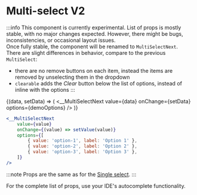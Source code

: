 # Multi-select V2


:::info
This component is currently experimental. List of props is mostly stable, with no major changes expected.
However, there might be bugs, inconsistencies, or occasional layout issues.
<br />
Once fully stable, the component will be renamed to `MultiSelectNext`.
<br />
There are slight differences in behavior, compare to the previous `MultiSelect`:
- there are no remove buttons on each item, instead the items are removed by unselecting them in the dropdown
- `clearable` adds the *Clear* button below the list of options, instead of inline with the options
:::

<ComponentShowcase defaultValue={[]}>
	{(data, setData) => (
		<__MultiSelectNext
			value={data}
			onChange={setData}
			options={demoOptions}
		/>
	)}
</ComponentShowcase>

```jsx
<__MultiSelectNext
	value={value}
	onChange={(value) => setValue(value)}
	options={[
		{ value: 'option-1', label: 'Option 1' },
		{ value: 'option-2', label: 'Option 2' },
		{ value: 'option-3', label: 'Option 3' },
	]}
/>
```

:::note
Props are the same as for the [Single select](/components/es-ui-components/select-next).
:::

For the complete list of props, use your IDE's autocomplete functionality.
